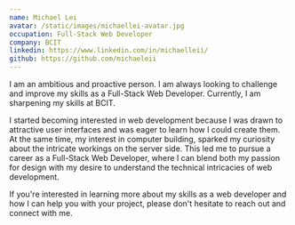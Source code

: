 ```yaml
---
name: Michael Lei
avatar: /static/images/michaellei-avatar.jpg
occupation: Full-Stack Web Developer
company: BCIT
linkedin: https://www.linkedin.com/in/michaelleii/
github: https://github.com/michaeleii
---
```


I am an ambitious and proactive person. I am always looking to challenge and improve my skills as a Full-Stack Web Developer. Currently, I am sharpening my skills at BCIT.

I started becoming interested in web development because I was drawn to attractive user interfaces and was eager to learn how I could create them. At the same time, my interest in computer building, sparked my curiosity about the intricate workings on the server side. This led me to pursue a career as a Full-Stack Web Developer, where I can blend both my passion for design with my desire to understand the technical intricacies of web development.

If you're interested in learning more about my skills as a web developer and how I can help you with your project, please don't hesitate to reach out and connect with me.
